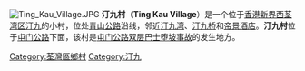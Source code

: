 [[File:Ting_Kau_Village.JPG|thumb]]
'''汀九村'''（'''Ting Kau Village'''）是一个位于[[香港|香港]][[新界西|新界西]][[荃湾区|荃湾区]][[汀九|汀九]]的小村，位处[[青山公路|青山公路]]沿线，邻近[[汀九湾|汀九湾]]、[[汀九桥|汀九桥]]和[[帝景酒店|帝景酒店]]。'''汀九村'''位于[[屯门公路|屯门公路]]下面，该村是[[屯门公路双层巴士堕坡事故|屯门公路双层巴士堕坡事故]]的发生地方。
[[Category:荃灣區鄉村|Category:荃灣區鄉村]]
[[Category:汀九|Category:汀九]]